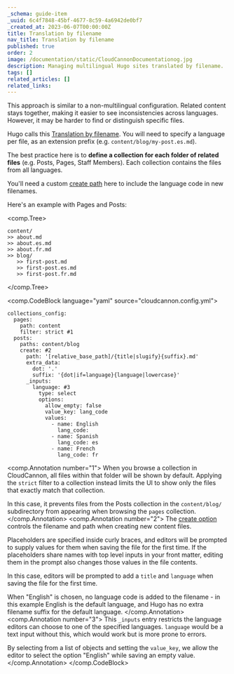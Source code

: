 ```yaml
---
_schema: guide-item
_uuid: 6c4f7848-45bf-4677-8c59-4a6942de0bf7
_created_at: 2023-06-07T00:00:00Z
title: Translation by filename
nav_title: Translation by filename
published: true
order: 2
image: /documentation/static/CloudCannonDocumentationog.jpg
description: Managing multilingual Hugo sites translated by filename.
tags: []
related_articles: []
related_links:
---
```

This approach is similar to a non-multilingual configuration. Related content stays together, making it easier to see inconsistencies across languages. However, it may be harder to find or distinguish specific files.

Hugo calls this [Translation by filename](https://gohugo.io/content-management/multilingual/#translation-by-filename). You will need to specify a language per file, as an extension prefix (e.g. `content/blog/my-post.es.md`).

The best practice here is to **define a collection for each folder of related files** (e.g. Posts, Pages, Staff Members). Each collection contains the files from all languages.

You'll need a custom [create path](/documentation/articles/choosing-where-to-create-new-files/) here to include the language code in new filenames.

Here's an example with Pages and Posts:

<comp.Tree>
```
content/
>> about.md
>> about.es.md
>> about.fr.md
>> blog/
   >> first-post.md
   >> first-post.es.md
   >> first-post.fr.md
```
</comp.Tree>

<comp.CodeBlock language="yaml" source="cloudcannon.config.yml">
```
collections_config:
  pages:
    path: content
    filter: strict #1
  posts:
    paths: content/blog
    create: #2
      path: '[relative_base_path]/{title|slugify}{suffix}.md'
      extra_data:
        dot: '.'
        suffix: '{dot|if=language}{language|lowercase}'
      _inputs:
        language: #3
          type: select
          options:
            allow_empty: false
            value_key: lang_code
            values:
              - name: English
                lang_code:
              - name: Spanish
                lang_code: es
              - name: French
                lang_code: fr
```
<comp.Annotation number="1">
  When you browse a collection in CloudCannon, all files within that folder will be shown by default. 
  Applying the `strict` filter to a collection instead limits the UI to show only the files that exactly match that collection.

  In this case, it prevents files from the Posts collection in the `content/blog/` subdirectory
  from appearing when browsing the `pages` collection.
</comp.Annotation>
<comp.Annotation number="2">
  The [create option](/documentation/articles/choosing-where-to-create-new-files/) controls the filename and path when creating new content files.

  Placeholders are specified inside curly braces, and editors will be prompted to supply values for them when saving the file for the first time.
  If the placeholders share names with top level inputs in your front matter, editing them in the prompt also changes those values in the file contents.

  In this case, editors will be prompted to add a `title` and `language` when saving the file for the first time.

  When "English" is chosen, no language code is added to the filename - in this example English is the default language, and Hugo has no extra filename suffix for the default language.
</comp.Annotation>
<comp.Annotation number="3">
  This `_inputs` entry restricts the language editors can choose to one of the specified languages. `language` would be a text input without this, which would work but is more prone to errors.

  By selecting from a list of objects and setting the `value_key`, we allow the editor to select the option "English" while saving an empty value.
</comp.Annotation>
</comp.CodeBlock>

